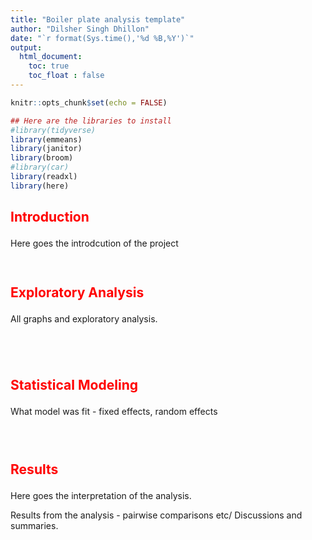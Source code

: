 ```yaml
---
title: "Boiler plate analysis template"
author: "Dilsher Singh Dhillon"
date: "`r format(Sys.time(),'%d %B,%Y')`"
output:
  html_document:
    toc: true
    toc_float : false 
---
```

<style>
.list-group-item.active, .list-group-item.active:focus, .list-group-item.active:hover {
    background-color: #FFC300;
}
</style>

```r
knitr::opts_chunk$set(echo = FALSE)
```


```r
## Here are the libraries to install  
#library(tidyverse)  
library(emmeans)  
library(janitor)  
library(broom)
#library(car)
library(readxl)
library(here)

```



<font size="4" color="red">  

### Introduction    

</font>  

Here goes the introdcution of the project  

```r

```


```r

```



<font size="4" color="red">

### Exploratory Analysis 

</font>

All graphs and exploratory analysis. 

```r

```


```r

```


```r

```


```r

```


<font size="4" color="red">

### Statistical Modeling  

</font>

What model was fit - fixed effects, random effects

```r

```


```r

```


```r

```



<font size="4" color="red">

### Results 

</font>


Here goes the interpretation of the analysis.  

Results from the analysis - pairwise comparisons etc/ Discussions and summaries.   




